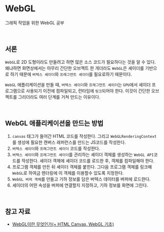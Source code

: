
<Meta title="Webgl/Introduction" />

# WebGL

그래픽 작업을 위한 WebGL 공부

<br />

## 서론

`WebGL`로 2D 도형이라도 만들려고 하면 많은 소스 코드가 필요하다는 것을 알 수 있다. <br />
왜냐하면 화면상에서는 아무리 간단한 오브젝트 한 개더라도 `WebGL`은 셰이더를 기반으로 하기 때문에 `버텍스 셰이더`와 `프래그먼트 셰이더`를 필요로하기 때문이다.

`WebGL` 애플리케이션을 만들 때, `버텍스 셰이더`와 `프래그먼트 셰이더`는 `GPU`에서 셰이더 프로그램으로 사용되기 이전에 컴파일되고, 런타임에 `링크`되어야 한다. 이것이 간단한 오브젝트를 그리더라도 여러 단계를 거쳐 만드는 이유이다.

<br />

## WebGL 애플리케이션을 만드는 방법

1. `canvas` 태그가 들어간 HTML 코드를 작성한다. 그리고 `WebGLRenderingContext`를 생성에 필요한 캔버스 래퍼런스를 만드는 JS코드를 작성한다.
2. `버텍스 셰이더`와 `프래그먼트 셰이더` 코드를 작성한다.
3. `버텍스 셰이더`와 `프래그먼트 셰이더`를 관리하는 셰이더 객체를 생성하는 `WebGL API`코드를 작성한다. 셰이더 객체에 셰이더 코드를 로드한 후, 객체를 컴파일해야 한다.
4. 프로그램 객체를 만든 뒤 셰이더 객체를 붙힌다. 그다음 프로그램 객체를 링크해 `WebGL`로 하여금 렌더링에 이 객체를 이용할수 있도록 지정한다.
5. `WebGL 버퍼 객체`를 만들고 기하 정보를 담은 버텍스 데이터를 버퍼에 로드한다.
6. 셰이더의 어떤 속성을 버퍼에 연결할지 지정하고, 기하 정보를 화면에 그린다.

<br />

## 참고 자료

- [WebGL이란 무엇인가(+ HTML Canvas, WebGL 기초)](https://code-masterjung.tistory.com/110)
